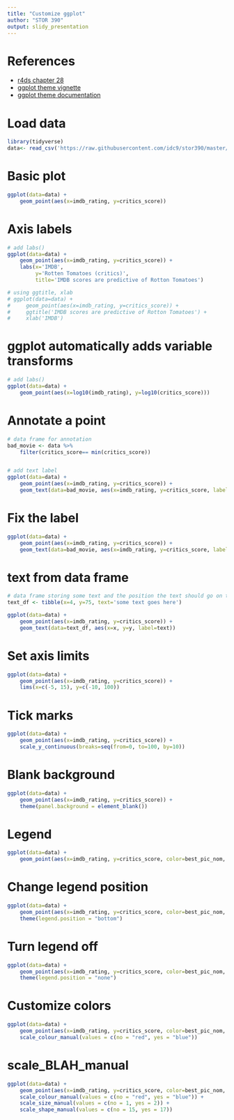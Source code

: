 ```yaml
---
title: "Customize ggplot"
author: "STOR 390"
output: slidy_presentation
---
```



# References

- [r4ds chapter 28](http://r4ds.had.co.nz/graphics-for-communication.html#scales)
- [ggplot theme vignette](http://docs.ggplot2.org/dev/vignettes/themes.html)
- [ggplot theme documentation](http://docs.ggplot2.org/0.9.2.1/theme.html)


# **Load data**

```r
library(tidyverse)
data<- read_csv('https://raw.githubusercontent.com/idc9/stor390/master/data/movies.csv')
```



# Basic plot

```r
ggplot(data=data) +
    geom_point(aes(x=imdb_rating, y=critics_score))
```



# Axis labels

```r
# add labs()
ggplot(data=data) +
    geom_point(aes(x=imdb_rating, y=critics_score)) +
    labs(x='IMDB',
         y='Rotten Tomatoes (critics)',
         title='IMDB scores are predictive of Rotton Tomatoes')

# using ggtitle, xlab
# ggplot(data=data) +
#     geom_point(aes(x=imdb_rating, y=critics_score)) +
#     ggtitle('IMDB scores are predictive of Rotton Tomatoes') +
#     xlab('IMDB')
```



# ggplot automatically adds variable transforms

```r
# add labs()
ggplot(data=data) +
    geom_point(aes(x=log10(imdb_rating), y=log10(critics_score)))
```



# Annotate a point
```r
# data frame for annotation
bad_movie <- data %>% 
    filter(critics_score== min(critics_score))


# add text label
ggplot(data=data) +
    geom_point(aes(x=imdb_rating, y=critics_score)) + 
    geom_text(data=bad_movie, aes(x=imdb_rating, y=critics_score, label=title), color='red')
```


# Fix the label
```r
ggplot(data=data) +
    geom_point(aes(x=imdb_rating, y=critics_score)) + 
    geom_text(data=bad_movie, aes(x=imdb_rating, y=critics_score, label=title),color='red', nudge_x= .3, nudge_y= 2)
```


# text from data frame
```r
# data frame storing some text and the position the text should go on the plot
text_df <- tibble(x=4, y=75, text='some text goes here')

ggplot(data=data) +
    geom_point(aes(x=imdb_rating, y=critics_score)) +
    geom_text(data=text_df, aes(x=x, y=y, label=text))
```


# Set axis limits

```r
ggplot(data=data) +
    geom_point(aes(x=imdb_rating, y=critics_score)) +
    lims(x=c(-5, 15), y=c(-10, 100))
```


# Tick marks

```r
ggplot(data=data) +
    geom_point(aes(x=imdb_rating, y=critics_score)) +
    scale_y_continuous(breaks=seq(from=0, to=100, by=10))
```



# Blank background

```r
ggplot(data=data) +
    geom_point(aes(x=imdb_rating, y=critics_score)) +
    theme(panel.background = element_blank())
```



# Legend
```r
ggplot(data=data) +
    geom_point(aes(x=imdb_rating, y=critics_score, color=best_pic_nom, shape=best_pic_nom))
```


# Change legend position

```r
ggplot(data=data) +
    geom_point(aes(x=imdb_rating, y=critics_score, color=best_pic_nom, shape=best_pic_nom)) +
    theme(legend.position = "bottom")
```



# Turn legend off

```r
ggplot(data=data) +
    geom_point(aes(x=imdb_rating, y=critics_score, color=best_pic_nom, shape=best_pic_nom)) +
    theme(legend.position = "none")
```


# Customize colors

```r
ggplot(data=data) +
    geom_point(aes(x=imdb_rating, y=critics_score, color=best_pic_nom, shape=best_pic_nom)) +
    scale_colour_manual(values = c(no = "red", yes = "blue"))
```


# scale_BLAH_manual


```r
ggplot(data=data) +
    geom_point(aes(x=imdb_rating, y=critics_score, color=best_pic_nom, shape=best_pic_nom, size=best_pic_nom)) +
    scale_colour_manual(values = c(no = "red", yes = "blue")) +
    scale_size_manual(values = c(no = 1, yes = 2)) +
    scale_shape_manual(values = c(no = 15, yes = 17)) 
```















